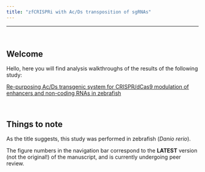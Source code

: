 ```yaml
---
title: "zfCRISPRi with Ac/Ds transposition of sgRNAs"
---
```


---

<br>

## Welcome

Hello, here you will find analysis walkthroughs of the results of the following study:

[Re-purposing Ac/Ds transgenic system for CRISPR/dCas9 modulation of enhancers and non-coding RNAs in zebrafish](https://doi.org/10.1101/450684 "biorxiv.org")

<br>

## Things to note

As the title suggests, this study was performed in zebrafish (*Danio rerio*). 

The figure numbers in the navigation bar correspond to the **LATEST** version (not the original!) of the manuscript, and is currently undergoing peer review.



